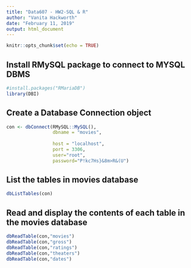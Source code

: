 ---
title: "Data607 - HW2-SQL & R"
author: "Vanita Hackworth"
date: "February 11, 2019"
output: html_document
---

```{r setup, include=FALSE}
knitr::opts_chunk$set(echo = TRUE)
```

## Install RMySQL package to connect to MYSQL DBMS

 

```{r pkg-RMariaDB}
#install.packages("RMariaDB")
library(DBI)
```

## Create a Database Connection object 

```{r dbconn-con, echo=FALSE}
con <- dbConnect(RMySQL::MySQL(),
                 dbname = "movies",
                 
                 host = "localhost",
                 port = 3306,
                 user="root",
                 password="P!kc7Hs}&8m>R&(U")
```

## List the tables in movies database
```{r movies-tables}
dbListTables(con)
```

## Read and display the contents of each table in the movies database
```{r}
dbReadTable(con,"movies")
dbReadTable(con,"gross")
dbReadTable(con,"ratings")
dbReadTable(con,"theaters")
dbReadTable(con,"dates")
```

